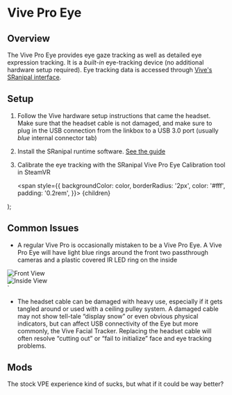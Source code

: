# Vive Pro Eye

## Overview
The Vive Pro Eye provides eye gaze tracking as well as detailed eye expression tracking. 
It is a *built-in* eye-tracking device (no additional hardware setup required). 
Eye tracking data is accessed through [Vive's SRanipal interface](../../tutorial-modules/sranipal).

## Setup
1. Follow the Vive hardware setup instructions that came the headset. Make sure that the headset cable is not damaged, and make sure to plug in the USB connection from the linkbox to a USB 3.0 port (usually *blue* internal connector tab)
2. Install the SRanipal runtime software. [See the guide](../../tutorial-modules/sranipal#software)
3. Calibrate the eye tracking with the SRanipal Vive Pro Eye Calibration tool in SteamVR

    <span
        style={{
            backgroundColor: color,
            borderRadius: '2px',
            color: '#fff',
            padding: '0.2rem',
        }}>
    {children}
  </span>
);

## Common Issues
- A regular Vive Pro is occasionally mistaken to be a Vive Pro Eye. 
A Vive Pro Eye will have <Highlight color="#2aa5cd">light blue rings</Highlight> around the front two passthrough cameras and a plastic covered IR LED ring on the inside
<div style={{
    display: 'flex',
    'justify-content': 'space-between'
}}>
    <div style={{
        width: '50%',
        height: 'auto'
    }}>
        <img src={require("../img/vive/vpe_front.jpg").default} alt="Front View" />
    </div>
    <div style={{
        width: '50%',
        height: 'auto'
    }}>
        <img src={require("../img/vive/vpe_inside.jpg").default} alt="Inside View" />
    </div>
</div>`

- The headset cable can be damaged with heavy use, especially if it gets tangled around or used with a ceiling pulley system.
A damaged cable may not show tell-tale “display snow” or even obvious physical indicators, but can affect USB connectivity of the Eye
but more commonly, the Vive Facial Tracker.
Replacing the headset cable will often resolve “cutting out” or “fail to initialize” face and eye tracking problems.

## Mods
The stock VPE experience kind of sucks, but what if it could be way better?